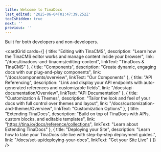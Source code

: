 ```yaml
---
title: Welcome to TinaDocs
last_edited: '2025-06-04T01:47:39.252Z'
tocIsHidden: true
next: ''
previous: ''
---
```


<apiReference schemaFile="Swagger-Petstore.json|GET:/pet/{petId}" />

Built for both developers and non-developers.

<cardGrid
  cards={[
    {
      title: "Editing with TinaCMS",
      description:
        "Learn how the TinaCMS editor works and manage content inside your browser",
      link: "/docs/tinadocs-and-tinacms/editing-content",
      linkText: "TinaDocs & TinaCMS"
    },
    {
      title: "Components",
      description:
        "Create dynamic, engaging docs with our plug-and-play components",
      link: "/docs/components/overview",
      linkText: "Our Components"
    },
    {
      title: "API Referencing",
      description:
        "Link and display your API endpoints with auto-generated references and customizable fields",
      link: "/docs/api-documentation/Overview",
      linkText: "API Documentation"
    },
    {
      title: "Customization & Themes",
      description:
        "Tailor the look and feel of your docs with full control over themes and layout",
      link: "/docs/customization-and-themes/Overview",
      linkText: "Customization Options"
    },
    {
      title: "Extending TinaDocs",
      description:
        "Build on top of TinaDocs with APIs, custom blocks, and editable templates",
      link: "https://tina.io/docs/reference/collections",
      linkText: "Learn about Extending TinaDocs"
    },
    {
      title: "Deploying your Site",
      description:
        "Learn how to take your TinaDocs site live with step-by-step deployment guides.",
      link: "/docs/set-up/deploying-your-docs",
      linkText: "Get your Site Live"
    }
  ]}
/>

